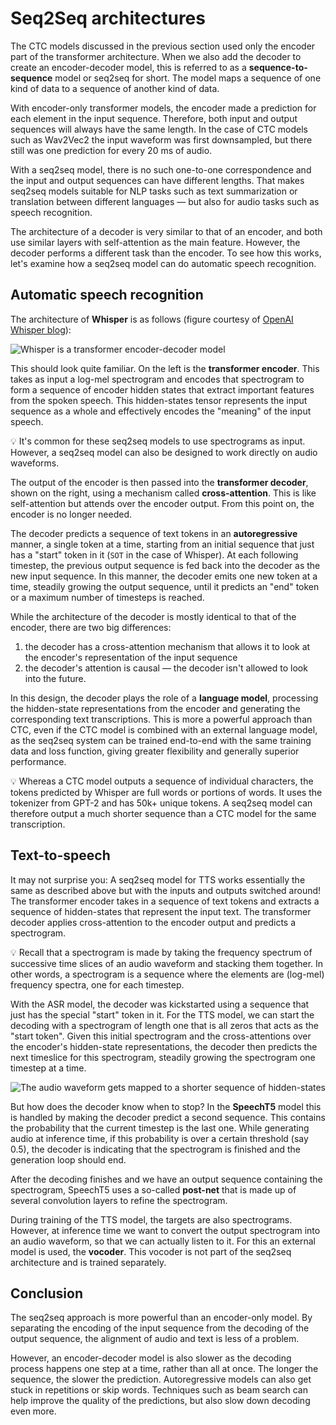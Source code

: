 # Seq2Seq architectures

The CTC models discussed in the previous section used only the encoder part of the transformer architecture. When we also add the decoder to create an encoder-decoder model, this is referred to as a **sequence-to-sequence** model or seq2seq for short. The model maps a sequence of one kind of data to a sequence of another kind of data.

With encoder-only transformer models, the encoder made a prediction for each element in the input sequence. Therefore, both input and output sequences will always have the same length. In the case of CTC models such as Wav2Vec2 the input waveform was first downsampled, but there still was one prediction for every 20 ms of audio.

With a seq2seq model, there is no such one-to-one correspondence and the input and output sequences can have different lengths. That makes seq2seq models suitable for NLP tasks such as text summarization or translation between different languages — but also for audio tasks such as speech recognition.

The architecture of a decoder is very similar to that of an encoder, and both use similar layers with self-attention as the main feature. However, the decoder performs a different task than the encoder. To see how this works, let's examine how a seq2seq model can do automatic speech recognition.

## Automatic speech recognition

The architecture of **Whisper** is as follows (figure courtesy of [OpenAI Whisper blog](https://openai.com/blog/whisper/)):

![Whisper is a transformer encoder-decoder model](https://huggingface.co/blog/assets/111_fine_tune_whisper/whisper_architecture.svg)

This should look quite familiar. On the left is the **transformer encoder**. This takes as input a log-mel spectrogram and encodes that spectrogram to form a sequence of encoder hidden states that extract important features from the spoken speech. This hidden-states tensor represents the input sequence as a whole and effectively encodes the "meaning" of the input speech.

<Tip>
💡 It's common for these seq2seq models to use spectrograms as input. However, a seq2seq model can also be designed to work directly on audio waveforms.
</Tip>

The output of the encoder is then passed into the **transformer decoder**, shown on the right, using a mechanism called **cross-attention**. This is like self-attention but attends over the encoder output. From this point on, the encoder is no longer needed.

The decoder predicts a sequence of text tokens in an **autoregressive** manner, a single token at a time, starting from an initial sequence that just has a "start" token in it (`SOT` in the case of Whisper). At each following timestep, the previous output sequence is fed back into the decoder as the new input sequence. In this manner, the decoder emits one new token at a time, steadily growing the output sequence, until it predicts an "end" token or a maximum number of timesteps is reached.

While the architecture of the decoder is mostly identical to that of the encoder, there are two big differences:

1. the decoder has a cross-attention mechanism that allows it to look at the encoder's representation of the input sequence
2. the decoder's attention is causal — the decoder isn't allowed to look into the future.

In this design, the decoder plays the role of a **language model**, processing the hidden-state representations from the encoder and generating the corresponding text transcriptions. This is more a powerful approach than CTC, even if the CTC model is combined with an external language model, as the seq2seq system can be trained end-to-end with the same training data and loss function, giving greater flexibility and generally superior performance.

<Tip>
💡 Whereas a CTC model outputs a sequence of individual characters, the tokens predicted by Whisper are full words or portions of words. It uses the tokenizer from GPT-2 and has 50k+ unique tokens. A seq2seq model can therefore output a much shorter sequence than a CTC model for the same transcription.
</Tip>

## Text-to-speech

It may not surprise you: A seq2seq model for TTS works essentially the same as described above but with the inputs and outputs switched around! The transformer encoder takes in a sequence of text tokens and extracts a sequence of hidden-states that represent the input text. The transformer decoder applies cross-attention to the encoder output and predicts a spectrogram.

<Tip>
💡 Recall that a spectrogram is made by taking the frequency spectrum of successive time slices of an audio waveform and stacking them together. In other words, a spectrogram is a sequence where the elements are (log-mel) frequency spectra, one for each timestep.
</Tip>

With the ASR model, the decoder was kickstarted using a sequence that just has the special "start" token in it. For the TTS model, we can start the decoding with a spectrogram of length one that is all zeros that acts as the "start token". Given this initial spectrogram and the cross-attentions over the encoder's hidden-state representations, the decoder then predicts the next timeslice for this spectrogram, steadily growing the spectrogram one timestep at a time.

![The audio waveform gets mapped to a shorter sequence of hidden-states](../../../assets/img/speecht5_decoding.png)

But how does the decoder know when to stop? In the **SpeechT5** model this is handled by making the decoder predict a second sequence. This contains the probability that the current timestep is the last one. While generating audio at inference time, if this probability is over a certain threshold (say 0.5), the decoder is indicating that the spectrogram is finished and the generation loop should end.

After the decoding finishes and we have an output sequence containing the spectrogram, SpeechT5 uses a so-called **post-net** that is made up of several convolution layers to refine the spectrogram.

During training of the TTS model, the targets are also spectrograms. However, at inference time we want to convert the output spectrogram into an audio waveform, so that we can actually listen to it. For this an external model is used, the **vocoder**. This vocoder is not part of the seq2seq architecture and is trained separately.

## Conclusion

The seq2seq approach is more powerful than an encoder-only model. By separating the encoding of the input sequence from the decoding of the output sequence, the alignment of audio and text is less of a problem. <!-- The model learns how to perform this alignment through the attention mechanism. -->

However, an encoder-decoder model is also slower as the decoding process happens one step at a time, rather than all at once. The longer the sequence, the slower the prediction. Autoregressive models can also get stuck in repetitions or skip words. Techniques such as beam search can help improve the quality of the predictions, but also slow down decoding even more.

